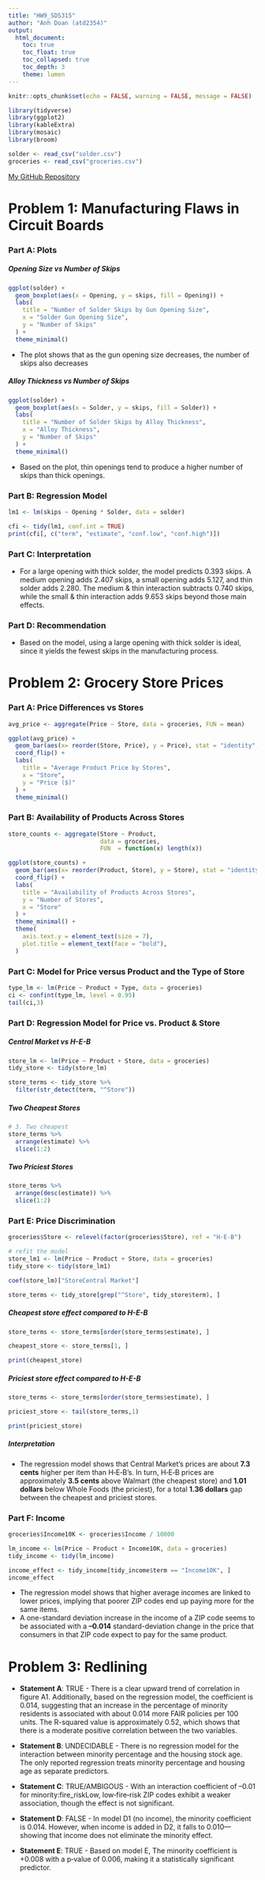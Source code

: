 ```yaml
---
title: "HW9_SDS315"
author: "Anh Doan (atd2354)"
output:   
  html_document:
    toc: true
    toc_float: true
    toc_collapsed: true
    toc_depth: 3
    theme: lumen
---
```


```r
knitr::opts_chunk$set(echo = FALSE, warning = FALSE, message = FALSE)
```

```r
library(tidyverse)
library(ggplot2)
library(kableExtra)
library(mosaic)
library(broom)

solder <- read_csv("solder.csv")
groceries <- read_csv("groceries.csv")
```

[My GitHub Repository](https://github.com/anhdoan0611/HW9_SDS315)


# **Problem 1: Manufacturing Flaws in Circuit Boards**

### **Part A: Plots**

##### **Opening Size vs Number of Skips**

```r
ggplot(solder) +
  geom_boxplot(aes(x = Opening, y = skips, fill = Opening)) +
  labs(
    title = "Number of Solder Skips by Gun Opening Size",
    x = "Solder Gun Opening Size",
    y = "Number of Skips"
  ) +
  theme_minimal()
```

- The plot shows that as the gun opening size decreases, the number of skips also decreases

##### **Alloy Thickness vs Number of Skips**

```r
ggplot(solder) +
  geom_boxplot(aes(x = Solder, y = skips, fill = Solder)) +
  labs(
    title = "Number of Solder Skips by Alloy Thickness",
    x = "Alloy Thickness",
    y = "Number of Skips"
  ) +
  theme_minimal()
```

- Based on the plot, thin openings tend to produce a higher number of skips than thick openings.

### **Part B: Regression Model**

```r
lm1 <- lm(skips ~ Opening * Solder, data = solder)

cfi <- tidy(lm1, conf.int = TRUE)
print(cfi[, c("term", "estimate", "conf.low", "conf.high")])
```

### **Part C: Interpretation**

- For a large opening with thick solder, the model predicts 0.393 skips. A medium opening adds 2.407 skips, a small opening adds 5.127, and thin solder adds 2.280. The medium & thin interaction subtracts 0.740 skips, while the small & thin interaction adds 9.653 skips beyond those main effects.

### **Part D: Recommendation**

- Based on the model, using a large opening with thick solder is ideal, since it yields the fewest skips in the manufacturing process.

# **Problem 2: Grocery Store Prices**

### **Part A: Price Differences vs Stores**

```r
avg_price <- aggregate(Price ~ Store, data = groceries, FUN = mean)

ggplot(avg_price) +
  geom_bar(aes(x= reorder(Store, Price), y = Price), stat = "identity", fill = "#43a2ca") +
  coord_flip() +
  labs(
    title = "Average Product Price by Stores",
    x = "Store",
    y = "Price ($)"
  ) +
  theme_minimal()
```

### **Part B: Availability of Products Across Stores**

```r
store_counts <- aggregate(Store ~ Product,
                          data = groceries,
                          FUN  = function(x) length(x))

ggplot(store_counts) +
  geom_bar(aes(x= reorder(Product, Store), y = Store), stat = "identity", fill = "salmon", width = 0.8) +
  coord_flip() +
  labs(
    title = "Availability of Products Across Stores",
    y = "Number of Stores",
    x = "Store"
  ) +
  theme_minimal() +
  theme(
    axis.text.y = element_text(size = 7),
    plot.title = element_text(face = "bold"),
  )
```

### **Part C: Model for Price versus Product and the Type of Store**

```r
type_lm <- lm(Price ~ Product + Type, data = groceries)
ci <- confint(type_lm, level = 0.95)
tail(ci,3)
```

### **Part D: Regression Model for Price vs. Product & Store**

##### **Central Market vs H-E-B**

```r
store_lm <- lm(Price ~ Product + Store, data = groceries)
tidy_store <- tidy(store_lm)

store_terms <- tidy_store %>%
  filter(str_detect(term, "^Store"))
```

##### **Two Cheapest Stores**

```r
# 3. Two cheapest
store_terms %>%
  arrange(estimate) %>%
  slice(1:2)
```

##### **Two Priciest Stores**

```r
store_terms %>%
  arrange(desc(estimate)) %>%
  slice(1:2)
```

### **Part E: Price Discrimination**

```r
groceries$Store <- relevel(factor(groceries$Store), ref = "H-E-B")

# refit the model
store_lm1 <- lm(Price ~ Product + Store, data = groceries)
tidy_store <- tidy(store_lm1)

coef(store_lm)["StoreCentral Market"]

store_terms <- tidy_store[grep("^Store", tidy_store$term), ]
```

##### **Cheapest store effect compared to H-E-B**

```r
store_terms <- store_terms[order(store_terms$estimate), ]

cheapest_store <- store_terms[1, ]

print(cheapest_store)
```

##### **Priciest store effect compared to H-E-B**

```r
store_terms <- store_terms[order(store_terms$estimate), ]

priciest_store <- tail(store_terms,1)

print(priciest_store)
```

##### **Interpretation**

- The regression model shows that Central Market’s prices are about **7.3 cents** higher per item than H‑E‑B’s. In turn, H‑E‑B prices are approximately **3.5 cents** above Walmart (the cheapest store) and **1.01 dollars** below Whole Foods (the priciest), for a total **1.36 dollars** gap between the cheapest and priciest stores.

### **Part F: Income**

```r
groceries$Income10K <- groceries$Income / 10000

lm_income <- lm(Price ~ Product + Income10K, data = groceries)
tidy_income <- tidy(lm_income)

income_effect <- tidy_income[tidy_income$term == "Income10K", ]
income_effect
```

- The regression model shows that higher average incomes are linked to lower prices, implying that poorer ZIP codes end up paying more for the same items.
- A one-standard deviation increase in the income of a ZIP code seems to be associated with
a **–0.014** standard-deviation change in the price that consumers in that ZIP code expect to pay for
the same product.

# **Problem 3: Redlining**

- **Statement A**: TRUE - There is a clear upward trend of correlation in figure A1. Additionally, based on the regression model, the coefficient is 0.014, suggesting that an increase in the percentage of minority residents is associated with about 0.014 more FAIR policies per 100 units. The R-squared value is approximately 0.52, which shows that there is a moderate positive correlation between the two variables.
 
- **Statement B**: UNDECIDABLE - There is no regression model for the interaction between minority percentage and the housing stock age. The only reported regression treats minority percentage and housing age as separate predictors.

- **Statement C**: TRUE/AMBIGOUS - With an interaction coefficient of –0.01 for minority:fire_riskLow, low‑fire‑risk ZIP codes exhibit a weaker association, though the effect is not significant.

- **Statement D**: FALSE - In model D1 (no income), the minority coefficient is 0.014. However, when income is added in D2, it falls to 0.010—showing that income does not eliminate the minority effect.

- **Statement E**: TRUE - Based on model E, The minority coefficient is +0.008 with a p‑value of 0.006, making it a statistically significant predictor. 